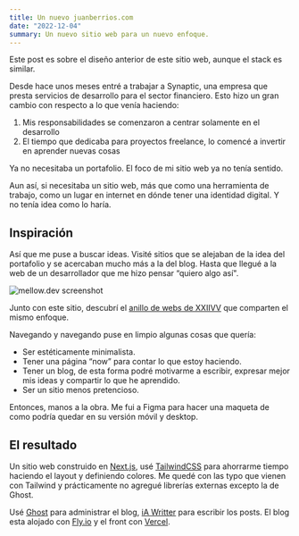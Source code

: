 ```yaml
---
title: Un nuevo juanberrios.com
date: "2022-12-04"
summary: Un nuevo sitio web para un nuevo enfoque.
---
```


<Message inPost>
  Este post es sobre el diseño anterior de este sitio web, aunque el stack es
  similar.
</Message>

Desde hace unos meses entré a trabajar a Synaptic, una empresa que presta servicios de desarrollo para el sector financiero. Esto hizo un gran cambio con respecto a lo que venía haciendo:

1. Mis responsabilidades se comenzaron a centrar solamente en el desarrollo
2. El tiempo que dedicaba para proyectos freelance, lo comencé a invertir en aprender nuevas cosas

Ya no necesitaba un portafolio. El foco de mi sitio web ya no tenía sentido.

Aun así, si necesitaba un sitio web, más que como una herramienta de trabajo, como un lugar en internet en dónde tener una identidad digital. Y no tenía idea como lo haría.

## Inspiración

Así que me puse a buscar ideas. Visité sitios que se alejaban de la idea del portafolio y se acercaban mucho más a la del blog. Hasta que llegué a la web de un desarrollador que me hizo pensar “quiero algo así".

<Image src="https://lh4.googleusercontent.com/DtnvGqg8jX_orGd-1W-Y8hbCb3wBk8B6cmvrrcAOzVcXh3-LgnI7-64qNSYsDcxszP8=w2400" alt="mellow.dev screenshot" inferSize={true} />

Junto con este sitio, descubrí el [anillo de webs de XXIIVV](https://webring.xxiivv.com/#random) que comparten el mismo enfoque.

Navegando y navegando puse en limpio algunas cosas que quería:

- Ser estéticamente minimalista.
- Tener una página “now” para contar lo que estoy haciendo.
- Tener un blog, de esta forma podré motivarme a escribir, expresar mejor mis ideas y compartir lo que he aprendido.
- Ser un sitio menos pretencioso.

Entonces, manos a la obra. Me fui a Figma para hacer una maqueta de como podría quedar en su versión móvil y desktop.

## El resultado

Un sitio web construido en [Next.js](https://nextjs.org/), usé [TailwindCSS](https://tailwindcss.com/) para ahorrarme tiempo haciendo el layout y definiendo colores. Me quedé con las typo que vienen con Tailwind y prácticamente no agregué librerías externas excepto la de Ghost.

Usé [Ghost](https://ghost.org/) para administrar el blog, [iA Writter](https://ia.net/writer/) para escribir los posts. El blog esta alojado con [Fly.io](https://fly.io/) y el front con [Vercel](https://vercel.com/).
